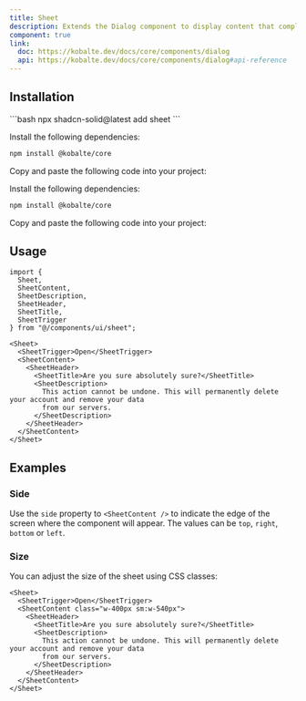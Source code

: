 ```yaml
---
title: Sheet
description: Extends the Dialog component to display content that complements the main content of the screen.
component: true
link:
  doc: https://kobalte.dev/docs/core/components/dialog
  api: https://kobalte.dev/docs/core/components/dialog#api-reference
---
```



<ComponentPreview name="sheet-demo" code={DemoCode} client:only="solid" />

## Installation

<ComponentInstallation client:load>

<Fragment slot="cli">
```bash
npx shadcn-solid@latest add sheet
```
</Fragment>

<Step slot="tw">

<StepItem>Install the following dependencies:</StepItem>
```bash
npm install @kobalte/core
```

<StepItem>Copy and paste the following code into your project:</StepItem>
<RawCode code={TwRawCode} client:load />

</Step>

<Step slot="uno">

<StepItem>Install the following dependencies:</StepItem>
```bash
npm install @kobalte/core
```

<StepItem>Copy and paste the following code into your project:</StepItem>
<RawCode code={UnoRawCode} client:load />

</Step>

</ComponentInstallation>

## Usage

```tsx
import {
  Sheet,
  SheetContent,
  SheetDescription,
  SheetHeader,
  SheetTitle,
  SheetTrigger
} from "@/components/ui/sheet";
```

```tsx
<Sheet>
  <SheetTrigger>Open</SheetTrigger>
  <SheetContent>
    <SheetHeader>
      <SheetTitle>Are you sure absolutely sure?</SheetTitle>
      <SheetDescription>
        This action cannot be undone. This will permanently delete your account and remove your data
        from our servers.
      </SheetDescription>
    </SheetHeader>
  </SheetContent>
</Sheet>
```

## Examples

### Side

Use the `side` property to `<SheetContent />` to indicate the edge of the screen where the component will appear. The values can be `top`, `right`, `bottom` or `left`.

<ComponentPreview name="sheet-side" code={DemoCode2} client:only="solid" />

### Size

You can adjust the size of the sheet using CSS classes:

```tsx {3}
<Sheet>
  <SheetTrigger>Open</SheetTrigger>
  <SheetContent class="w-400px sm:w-540px">
    <SheetHeader>
      <SheetTitle>Are you sure absolutely sure?</SheetTitle>
      <SheetDescription>
        This action cannot be undone. This will permanently delete your account and remove your data
        from our servers.
      </SheetDescription>
    </SheetHeader>
  </SheetContent>
</Sheet>
```

